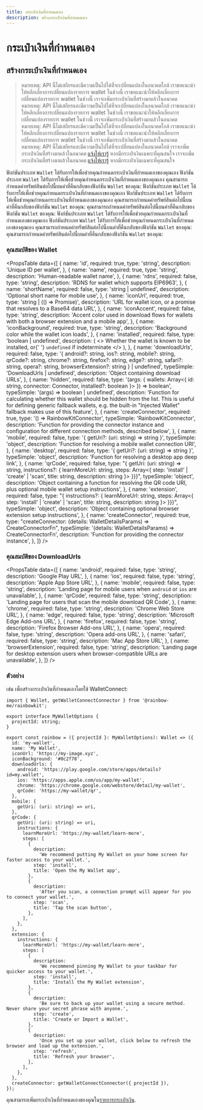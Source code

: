 ```yaml
---
title: กระเป๋าเงินที่กำหนดเอง
description: สร้างกระเป๋าเงินที่กำหนดเอง
---
```


# กระเป๋าเงินที่กำหนดเอง

## สร้างกระเป๋าเงินที่กำหนดเอง

> หมายเหตุ: API นี้ไม่เสถียรและมีความเป็นไปได้ที่จะเปลี่ยนแปลงในอนาคตใกล้ เราขอแนะนำให้หลีกเลี่ยงการเปลี่ยนแปลงรายการ wallet ในช่วงนี้ เราขอแนะนำให้หลีกเลี่ยงการเปลี่ยนแปลงรายการ wallet ในช่วงนี้ เราจะเพิ่มกระเป๋าเงินที่สร้างมาแล้วในอนาคต หมายเหตุ: API นี้ไม่เสถียรและมีความเป็นไปได้ที่จะเปลี่ยนแปลงในอนาคตใกล้ เราขอแนะนำให้หลีกเลี่ยงการเปลี่ยนแปลงรายการ wallet ในช่วงนี้ เราขอแนะนำให้หลีกเลี่ยงการเปลี่ยนแปลงรายการ wallet ในช่วงนี้ เราจะเพิ่มกระเป๋าเงินที่สร้างมาแล้วในอนาคต หมายเหตุ: API นี้ไม่เสถียรและมีความเป็นไปได้ที่จะเปลี่ยนแปลงในอนาคตใกล้ เราขอแนะนำให้หลีกเลี่ยงการเปลี่ยนแปลงรายการ wallet ในช่วงนี้ เราขอแนะนำให้หลีกเลี่ยงการเปลี่ยนแปลงรายการ wallet ในช่วงนี้ เราจะเพิ่มกระเป๋าเงินที่สร้างมาแล้วในอนาคต หมายเหตุ: API นี้ไม่เสถียรและมีความเป็นไปได้ที่จะเปลี่ยนแปลงในอนาคตใกล้ เราจะเพิ่มกระเป๋าเงินที่สร้างมาแล้วในอนาคต [แจ้งให้เรารู้](https://github.com/rainbow-me/rainbowkit/issues) หากมีกระเป๋าเงินเฉพาะที่คุณสนใจ เราจะเพิ่มกระเป๋าเงินที่สร้างมาแล้วในอนาคต [แจ้งให้เรารู้](https://github.com/rainbow-me/rainbowkit/issues) หากมีกระเป๋าเงินเฉพาะที่คุณสนใจ

ฟังก์ชันประเภท `Wallet` ได้รับการให้เพื่อช่วยคุณกำหนดกระเป๋าเงินที่กำหนดเองของคุณเอง ฟังก์ชันประเภท `Wallet` ได้รับการให้เพื่อช่วยคุณกำหนดกระเป๋าเงินที่กำหนดเองของคุณเอง คุณสามารถกำหนดค่าทรัพย์สินต่อไปนี้บนค่าที่คืนกลับของฟังก์ชัน `Wallet` ของคุณ: ฟังก์ชันประเภท `Wallet` ได้รับการให้เพื่อช่วยคุณกำหนดกระเป๋าเงินที่กำหนดเองของคุณเอง ฟังก์ชันประเภท `Wallet` ได้รับการให้เพื่อช่วยคุณกำหนดกระเป๋าเงินที่กำหนดเองของคุณเอง คุณสามารถกำหนดค่าทรัพย์สินต่อไปนี้บนค่าที่คืนกลับของฟังก์ชัน `Wallet` ของคุณ: คุณสามารถกำหนดค่าทรัพย์สินต่อไปนี้บนค่าที่คืนกลับของฟังก์ชัน `Wallet` ของคุณ: ฟังก์ชันประเภท `Wallet` ได้รับการให้เพื่อช่วยคุณกำหนดกระเป๋าเงินที่กำหนดเองของคุณเอง ฟังก์ชันประเภท `Wallet` ได้รับการให้เพื่อช่วยคุณกำหนดกระเป๋าเงินที่กำหนดเองของคุณเอง คุณสามารถกำหนดค่าทรัพย์สินต่อไปนี้บนค่าที่คืนกลับของฟังก์ชัน `Wallet` ของคุณ: คุณสามารถกำหนดค่าทรัพย์สินต่อไปนี้บนค่าที่คืนกลับของฟังก์ชัน `Wallet` ของคุณ:

### คุณสมบัติของ Wallet

<PropsTable
  data={[
    {
      name: 'id',
      required: true,
      type: 'string',
      description: 'Unique ID per wallet',
    },
    {
      name: 'name',
      required: true,
      type: 'string',
      description: 'Human-readable wallet name',
    },
    {
      name: 'rdns',
      required: false,
      type: 'string',
      description: 'RDNS for wallet which supports EIP6963',
    },
    {
      name: 'shortName',
      required: false,
      type: 'string | undefined',
      description: 'Optional short name for mobile use',
    },
    {
      name: 'iconUrl',
      required: true,
      type: 'string | (() => Promise<string>)',
      description:
        'URL for wallet icon, or a promise that resolves to a Base64 data URL',
    },
    {
      name: 'iconAccent',
      required: false,
      type: 'string',
      description:
        'Accent color used in download flows for wallets with both a browser extension and a mobile app',
    },
    {
      name: 'iconBackground',
      required: true,
      type: 'string',
      description: 'Background color while the wallet icon loads',
    },
    {
      name: 'installed',
      required: false,
      type: 'boolean | undefined',
      description: (
        <>
          Whether the wallet is known to be installed, or{' '}
          <code>undefined</code> if indeterminate
        </>
      ),
    },
    {
      name: 'downloadUrls',
      required: false,
      type: '{ android?: string, ios?: string, mobile?: string, qrCode?: string, chrome?: string, firefox?: string, edge?: string, safari?: string, opera?: string, browserExtension?: string } | undefined',
      typeSimple: 'DownloadUrls | undefined',
      description: 'Object containing download URLs',
    },
    {
      name: 'hidden',
      required: false,
      type: '(args: { wallets: Array<{ id: string, connector: Connector, installed?: boolean }> }) => boolean',
      typeSimple: '(args) => boolean | undefined',
      description:
        'Function for calculating whether this wallet should be hidden from the list. This is useful for defining generic fallback wallets, e.g. the built-in "Injected Wallet" fallback makes use of this feature',
    },
    {
      name: 'createConnector',
      required: true,
      type: '() => RainbowKitConnector',
      typeSimple: 'RainbowKitConnector',
      description:
        'Function for providing the connector instance and configuration for different connection methods, described below',
    },
    {
      name: 'mobile',
      required: false,
      type: '{ getUri?: (uri: string) => string }',
      typeSimple: 'object',
      description:
        'Function for resolving a mobile wallet connection URI',
    },
    {
      name: 'desktop',
      required: false,
      type: '{ getUri?: (uri: string) => string }',
      typeSimple: 'object',
      description: 'Function for resolving a desktop app deep link',
    },
    {
      name: 'qrCode',
      required: false,
      type: "{ getUri: (uri: string) => string, instructions?: { learnMoreUrl: string, steps: Array<{ step: 'install' | 'create' | 'scan', title: string, description: string }> }}}",
      typeSimple: 'object',
      description:
        'Object containing a function for resolving the QR code URI, plus optional mobile wallet setup instructions',
    },
    {
      name: 'extension',
      required: false,
      type: "{ instructions?: { learnMoreUrl: string, steps: Array<{ step: 'install' | 'create' | 'scan', title: string, description: string }> }}}",
      typeSimple: 'object',
      description:
        'Object containing optional browser extension setup instructions',
    },
    {
      name: 'createConnector',
      required: true,
      type: "createConnector: (details: WalletDetailsParams) => CreateConnectorFn",
      typeSimple: '(details: WalletDetailsParams) => CreateConnectorFn',
      description: 'Function for providing the connector instance',
    },
  ]}
/>

### คุณสมบัติของ DownloadUrls

<PropsTable
  data={[
    {
      name: 'android',
      required: false,
      type: 'string',
      description: 'Google Play URL',
    },
    {
      name: 'ios',
      required: false,
      type: 'string',
      description: 'Apple App Store URL',
    },
    {
      name: 'mobile',
      required: false,
      type: 'string',
      description:
        'Landing page for mobile users when `android` or `ios` are unavailable',
    },
    {
      name: 'qrCode',
      required: false,
      type: 'string',
      description:
        'Landing page for users that scan the mobile download QR Code',
    },
    {
      name: 'chrome',
      required: false,
      type: 'string',
      description: 'Chrome Web Store URL',
    },
    {
      name: 'edge',
      required: false,
      type: 'string',
      description: 'Microsoft Edge Add-ons URL',
    },
    {
      name: 'firefox',
      required: false,
      type: 'string',
      description: 'Firefox Browser Add-ons URL',
    },
    {
      name: 'opera',
      required: false,
      type: 'string',
      description: 'Opera add-ons URL',
    },
    {
      name: 'safari',
      required: false,
      type: 'string',
      description: 'Mac App Store URL',
    },
    {
      name: 'browserExtension',
      required: false,
      type: 'string',
      description:
        'Landing page for desktop extension users when browser-compatible URLs are unavailable',
    },
  ]}
/>

### ตัวอย่าง

เช่น เพื่อสร้างกระเป๋าเงินที่กำหนดเองโดยใช้ WalletConnect:

```tsx
import { Wallet, getWalletConnectConnector } from '@rainbow-me/rainbowkit';

export interface MyWalletOptions {
  projectId: string;
}

export const rainbow = ({ projectId }: MyWalletOptions): Wallet => ({
  id: 'my-wallet',
  name: 'My Wallet',
  iconUrl: 'https://my-image.xyz',
  iconBackground: '#0c2f78',
  downloadUrls: {
    android: 'https://play.google.com/store/apps/details?id=my.wallet',
    ios: 'https://apps.apple.com/us/app/my-wallet',
    chrome: 'https://chrome.google.com/webstore/detail/my-wallet',
    qrCode: 'https://my-wallet/qr',
  },
  mobile: {
    getUri: (uri: string) => uri,
  },
  qrCode: {
    getUri: (uri: string) => uri,
    instructions: {
      learnMoreUrl: 'https://my-wallet/learn-more',
      steps: [
        {
          description:
            'We recommend putting My Wallet on your home screen for faster access to your wallet.',
          step: 'install',
          title: 'Open the My Wallet app',
        },
        {
          description:
            'After you scan, a connection prompt will appear for you to connect your wallet.',
          step: 'scan',
          title: 'Tap the scan button',
        },
      ],
    },
  },
  extension: {
    instructions: {
      learnMoreUrl: 'https://my-wallet/learn-more',
      steps: [
        {
          description:
            'We recommend pinning My Wallet to your taskbar for quicker access to your wallet.',
          step: 'install',
          title: 'Install the My Wallet extension',
        },
        {
          description:
            'Be sure to back up your wallet using a secure method. Never share your secret phrase with anyone.',
          step: 'create',
          title: 'Create or Import a Wallet',
        },
        {
          description:
            'Once you set up your wallet, click below to refresh the browser and load up the extension.',
          step: 'refresh',
          title: 'Refresh your browser',
        },
      ],
    },
  },
  createConnector: getWalletConnectConnector({ projectId }),
});
```

คุณสามารถเพิ่มกระเป๋าเงินที่กำหนดเองของคุณใน[รายการกระเป๋าเงิน](/docs/custom-wallet-list).
